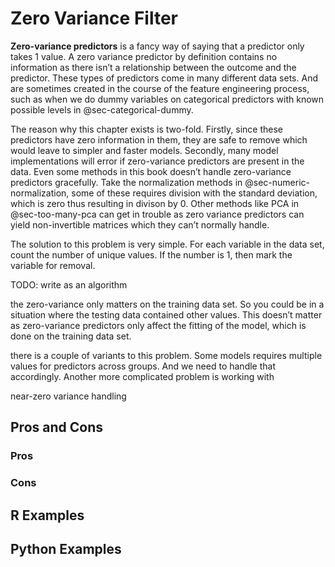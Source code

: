 # Zero Variance Filter {#sec-too-many-zv}

**Zero-variance predictors** is a fancy way of saying that a predictor only takes 1 value. A zero variance predictor by definition contains no information as there isn't a relationship between the outcome and the predictor. These types of predictors come in many different data sets. And are sometimes created in the course of the feature engineering process, such as when we do dummy variables on categorical predictors with known possible levels in @sec-categorical-dummy.

The reason why this chapter exists is two-fold. Firstly, since these predictors have zero information in them, they are safe to remove which would leave to simpler and faster models. Secondly, many model implementations will error if zero-variance predictors are present in the data. Even some methods in this book doesn't handle zero-variance predictors gracefully. Take the normalization methods in @sec-numeric-normalization, some of these requires division with the standard deviation, which is zero thus resulting in divison by 0. Other methods like PCA in @sec-too-many-pca can get in trouble as zero variance predictors can yield non-invertible matrices which they can't normally handle.

The solution to this problem is very simple. For each variable in the data set, count the number of unique values. If the number is 1, then mark the variable for removal.

TODO: write as an algorithm

the zero-variance only matters on the training data set. So you could be in a situation where the testing data contained other values. This doesn't matter as zero-variance predictors only affect the fitting of the model, which is done on the training data set.

there is a couple of variants to this problem. Some models requires multiple values for predictors across groups. And we need to handle that accordingly. Another more complicated problem is working with 

near-zero variance handling


## Pros and Cons

### Pros

### Cons

## R Examples

## Python Examples
